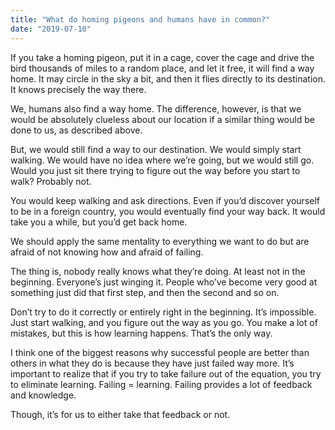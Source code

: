 ```yaml
---
title: "What do homing pigeons and humans have in common?"
date: "2019-07-10"
---
```


If you take a homing pigeon, put it in a cage, cover the cage and drive the bird thousands of miles to a random place, and let it free, it will find a way home. It may circle in the sky a bit, and then it flies directly to its destination. It knows precisely the way there.

We, humans also find a way home. The difference, however, is that we would be absolutely clueless about our location if a similar thing would be done to us, as described above.

But, we would still find a way to our destination. We would simply start walking. We would have no idea where we’re going, but we would still go. Would you just sit there trying to figure out the way before you start to walk? Probably not.

You would keep walking and ask directions. Even if you’d discover yourself to be in a foreign country, you would eventually find your way back. It would take you a while, but you’d get back home.

We should apply the same mentality to everything we want to do but are afraid of not knowing how and afraid of failing.

The thing is, nobody really knows what they’re doing. At least not in the beginning. Everyone’s just winging it. People who’ve become very good at something just did that first step, and then the second and so on.

Don’t try to do it correctly or entirely right in the beginning. It’s impossible. Just start walking, and you figure out the way as you go. You make a lot of mistakes, but this is how learning happens. That’s the only way.

I think one of the biggest reasons why successful people are better than others in what they do is because they have just failed way more. It’s important to realize that if you try to take failure out of the equation, you try to eliminate learning. Failing = learning. Failing provides a lot of feedback and knowledge.

Though, it’s for us to either take that feedback or not.
